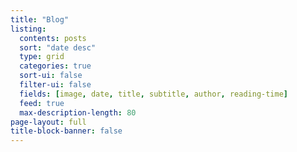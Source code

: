 ```yaml
---
title: "Blog"
listing:
  contents: posts
  sort: "date desc"
  type: grid
  categories: true
  sort-ui: false
  filter-ui: false
  fields: [image, date, title, subtitle, author, reading-time]
  feed: true
  max-description-length: 80
page-layout: full
title-block-banner: false
---
```



